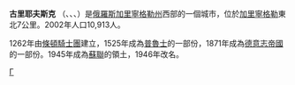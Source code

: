 {{coord|54|46|18|N|20|35|50|E|display=title}}
'''古里耶夫斯克''' （{{lang-ru|Гу́рьевск}}、{{lang-de|Neuhausen}}、{{lang-pl|Nowy Dwór Pruski}}、{{lang-lt|Romuva}}）是[[俄羅斯|俄羅斯]][[加里寧格勒州|加里寧格勒州]]西部的一個城市，位於[[加里寧格勒|加里寧格勒]]東北7公里。2002年人口10,913人。

1262年由[[條頓騎士團|條頓騎士團]]建立，1525年成為[[普魯士|普魯士]]的一部份，1871年成為[[德意志帝國|德意志帝國]]的一部份。1945年成為[[蘇聯|蘇聯]]的領土，1946年改名。

{{加里寧格勒州行政區劃}}
[[Category:加里寧格勒州城市|Г]]